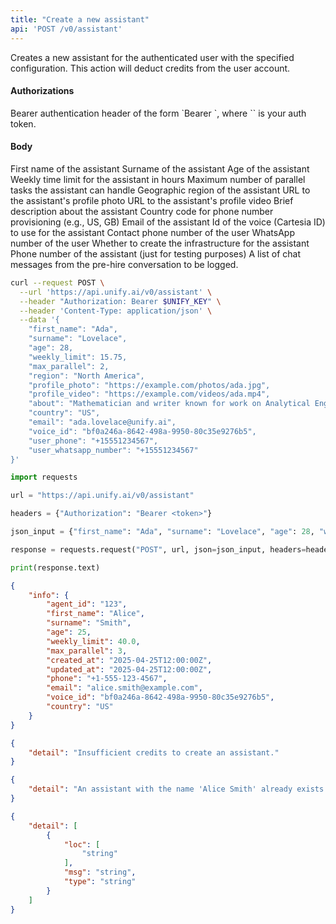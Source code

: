 ```yaml
---
title: "Create a new assistant"
api: 'POST /v0/assistant'
---
```

Creates a new assistant for the authenticated user with the specified configuration. This action will deduct credits from the user account.

#### Authorizations

<ParamField header="Authorization" type="string" required="true">
  Bearer authentication header of the form `Bearer <token>`, where `<token>` is your auth token.
</ParamField>

#### Body

<ParamField body="first_name" type="string | null" >
First name of the assistant
</ParamField>

<ParamField body="surname" type="string | null" >
Surname of the assistant
</ParamField>

<ParamField body="age" type="integer | null" >
Age of the assistant
</ParamField>

<ParamField body="weekly_limit" type="number | null" >
Weekly time limit for the assistant in hours
</ParamField>

<ParamField body="max_parallel" type="integer | null" >
Maximum number of parallel tasks the assistant can handle
</ParamField>

<ParamField body="region" type="string | null" >
Geographic region of the assistant
</ParamField>

<ParamField body="profile_photo" type="string | null" >
URL to the assistant's profile photo
</ParamField>

<ParamField body="profile_video" type="string | null" >
URL to the assistant's profile video
</ParamField>

<ParamField body="about" type="string | null" >
Brief description about the assistant
</ParamField>

<ParamField body="country" type="string | null"  default="US">
Country code for phone number provisioning (e.g., US, GB)
</ParamField>

<ParamField body="email" type="string | null" >
Email of the assistant
</ParamField>

<ParamField body="voice_id" type="string | null" >
Id of the voice (Cartesia ID) to use for the assistant
</ParamField>

<ParamField body="user_phone" type="string | null" >
Contact phone number of the user
</ParamField>

<ParamField body="user_whatsapp_number" type="string | null" >
WhatsApp number of the user
</ParamField>

<ParamField body="create_infra" type="boolean | null"  default="true">
Whether to create the infrastructure for the assistant
</ParamField>

<ParamField body="phone" type="string | null" >
Phone number of the assistant (just for testing purposes)
</ParamField>

<ParamField body="pre_hire_chat" type="array | null" >
A list of chat messages from the pre-hire conversation to be logged.
</ParamField>

<RequestExample>

```bash cURL
curl --request POST \
  --url 'https://api.unify.ai/v0/assistant' \
  --header "Authorization: Bearer $UNIFY_KEY" \
  --header 'Content-Type: application/json' \
  --data '{
    "first_name": "Ada",
    "surname": "Lovelace",
    "age": 28,
    "weekly_limit": 15.75,
    "max_parallel": 2,
    "region": "North America",
    "profile_photo": "https://example.com/photos/ada.jpg",
    "profile_video": "https://example.com/videos/ada.mp4",
    "about": "Mathematician and writer known for work on Analytical Engine",
    "country": "US",
    "email": "ada.lovelace@unify.ai",
    "voice_id": "bf0a246a-8642-498a-9950-80c35e9276b5",
    "user_phone": "+15551234567",
    "user_whatsapp_number": "+15551234567"
}'
```

```python Python
import requests

url = "https://api.unify.ai/v0/assistant"

headers = {"Authorization": "Bearer <token>"}

json_input = {"first_name": "Ada", "surname": "Lovelace", "age": 28, "weekly_limit": 15.75, "max_parallel": 2, "region": "North America", "profile_photo": "https://example.com/photos/ada.jpg", "profile_video": "https://example.com/videos/ada.mp4", "about": "Mathematician and writer known for work on Analytical Engine", "country": "US", "email": "ada.lovelace@unify.ai", "voice_id": "bf0a246a-8642-498a-9950-80c35e9276b5", "user_phone": "+15551234567", "user_whatsapp_number": "+15551234567"}

response = requests.request("POST", url, json=json_input, headers=headers)

print(response.text)
```

</RequestExample>
<ResponseExample>

```json 200
{
    "info": {
        "agent_id": "123",
        "first_name": "Alice",
        "surname": "Smith",
        "age": 25,
        "weekly_limit": 40.0,
        "max_parallel": 3,
        "created_at": "2025-04-25T12:00:00Z",
        "updated_at": "2025-04-25T12:00:00Z",
        "phone": "+1-555-123-4567",
        "email": "alice.smith@example.com",
        "voice_id": "bf0a246a-8642-498a-9950-80c35e9276b5",
        "country": "US"
    }
}
```

```json 402
{
    "detail": "Insufficient credits to create an assistant."
}
```

```json 409
{
    "detail": "An assistant with the name 'Alice Smith' already exists for this user."
}
```

```json 422
{
    "detail": [
        {
            "loc": [
                "string"
            ],
            "msg": "string",
            "type": "string"
        }
    ]
}
```

</ResponseExample>
